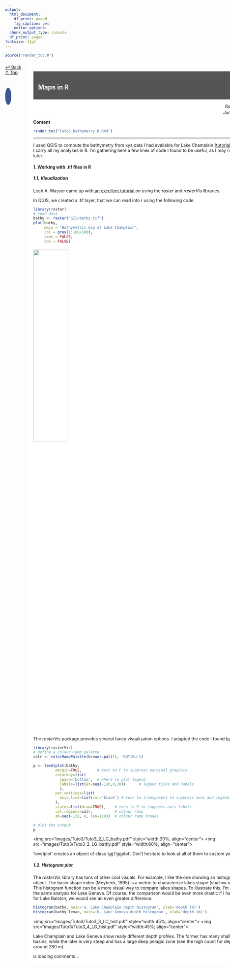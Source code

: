 ```yaml
---
output: 
  html_document: 
    df_print: paged
    fig_caption: yes
    editor_options: 
  chunk_output_type: console
  df_print: paged
fontsize: 11pt
---
```


<!-- Global site tag (gtag.js) - Google Analytics -->
<script async src="https://www.googletagmanager.com/gtag/js?id=UA-134870808-1"></script>
<script>
  window.dataLayer = window.dataLayer || [];
  function gtag(){dataLayer.push(arguments);}
  gtag('js', new Date());

  gtag('config', 'UA-134870808-1');
</script>

```r
source("render_toc.R")
```


<style>
.full-page{
  float: left;
  width: 70%;
  vertical-align: top;
  text-align: left;
  margin-left: 15%;
  margin-right: 15%;
}
.body {
  background-image: url("images/Tuto1/LC_Bathy.JPG");
  background-repeat: no-repeat;
  background-attachment: fixed;
  background-size: contain;
  background-position: center;
}
.content {
    padding:20px;
    width:710px;
    position:relative;
    background: rgb(204, 204, 204); /* Fallback for older browsers without RGBA-support */
    background: rgba(255,255,255, 0.85);
}

/* The sidebar menu */
.sidenav {
  position: fixed;
  padding: 8px 0;
}


/* Style all font awesome icons */
.fa {
  padding: 10px;
  font-size: 30px;
  width: 30px;
  text-align: center;
  text-decoration: none;
  border-radius: 50%;
}

/* Add a hover effect if you want */
.fa:hover {
  opacity: 0.7;
}


/* Set a specific color for each brand */

/* Facebook */
.fa-facebook {
  background: #3B5998;
  color: white;
}

/* Twitter */
.fa-twitter {
  background: #55ACEE;
  color: white;
}


/* For sticky header */
.top-container {
  background-color: #f1f1f1;
  padding: 30px;
  text-align: center;
}

.header {
  padding: 10px 16px;
  background: #555;
  color: #f1f1f1;
}

.content {
  padding: 16px;
}

/* The sticky class is added to the header with JS when it reaches its scroll position */
.sticky {
  position: fixed;
  top: 0;
  width: 100%
}

/* Add some top padding to the page content to prevent sudden quick movement (as the header gets a new position at the top of the page (position:fixed and top:0) */
.sticky + .content {
  padding-top: 102px;
}
</style>



<div class="body">

<div id="fb-root"></div>
<script async defer crossorigin="anonymous" src="https://connect.facebook.net/fr_FR/sdk.js#xfbml=1&version=v3.2"></script>

<!-- Add icon library -->
<link rel="stylesheet" href="https://cdnjs.cloudflare.com/ajax/libs/font-awesome/4.7.0/css/font-awesome.min.css">


<div class="sidenav" align="center">
  <a href="../blog.html"> ↩︎ Back </a>  
  <a href="#top"> ↑ Top </a>  
  <br>
  <a href="https://twitter.com/share?ref_src=twsrc%5Etfw" class="twitter-share-button" data-size="large" data-text="A little bit of code for maps in R by @RosalieBruel" data-lang="en" data-show-count="true"></a></a><script async src="https://platform.twitter.com/widgets.js" charset="utf-8"></script>  
  <br>  
  <div class="fb-share-button" data-href="https://rosalieb.github.io/rosaliebruelweb/Blog_articles/Tuto1_bathymetry_QGIS3.html" data-layout="button_count" data-size="small"><a target="_blank" href="https://www.facebook.com/sharer/sharer.php?u=https%3A%2F%2Frosalieb.github.io%2Frosaliebruelweb%2FBlog_articles%2FTuto1_bathymetry_QGIS3.html&amp;src=sdkpreparse" class="fb-xfbml-parse-ignore"><a href="#" class="fa fa-facebook"></a></div>
  
  <!-- <a href="#getdata"> 1. Get data </a>   -->
  <!-- <a href="#uploaddata"> 2. Upload data </a>   -->
  <!-- <a href="#transformdata"> 3. Transform data </a>   -->
  <!-- <a href="#TIN"> 4. TIN Interpolation </a>   -->
  <!-- <a href="#area"> 5. Delimitation to the correct area </a>   -->
  <!-- <a href="#elevation"> 6. Visualise the different elevations </a>   -->
  <!-- <a href="#contour"> 7. Generate contour lines </a>   -->
  <!-- <a href="#labels"> 8. Add the labels </a>   -->
  <!-- <a href="#source"> Sources </a>   -->
  <!-- <a href="#comments"> Comments box </a>   -->
</div>


<div class="full-page content">



<a name="top"></a> 

<div class="header" id="myHeader">
  <h2>Maps in R</h2>
</div>

<div style="text-align:right">
Rosalie Bruel  
*June 1^st^, 2019*
</div>


__Content__
```r
render_toc("Tuto3_bathymetry_R.Rmd")
```

  
***  

I used QGIS to compute the bathymetry from xyz data I had available for Lake Champlain (<a href="Tuto1_bathymetry_QGIS3.html">tutorial here</a>), but I carry all my analyses in R. I'm gathering here a few lines of code I found to be useful, as I may need them later. 


#### 1. Working with .tif files in R

##### 1.1. Visualization
Leah A. Wasser came up with<a href="https://nceas.github.io/oss-lessons/spatial-data-gis-law/3-mon-intro-gis-in-r.html"> an excellent tutorial </a>on using the _raster_ and _rasterVis_ libraries.

In QGIS, we created a .tif layer, that we can read into r using the following code.

```r
library(raster)
# read data
bathy <- raster("GIS/bathy.tif")
plot(bathy,
     main = "Bathymetric map of Lake Champlain",
     col = grey(1:100/100),
     axes = FALSE,
     box = FALSE)
```

<img src="images/Tuto3/Tuto3_1_LC_bathy_BW.pdf" style="width:40%; margin-right: 5px; margin-bottom: 5px; margin-top: 5px" align="center">

The _rasterVis_ package provides several fancy visualization options. I adapted the code I found <a href="https://stackoverflow.com/questions/33227182/how-to-set-use-ggplot2-to-map-a-raster">here</a>.

```r
library(rasterVis)
# Define a colour ramp palette
colr <- colorRampPalette(brewer.pal(11, 'RdYlBu'))

p <- levelplot(bathy, 
          margin=TRUE,       # turn to F to suppress marginal graphics
          colorkey=list(
            space='bottom',  # where to plot legend
            labels=list(at=seq(-120,0,20))      # legend ticks and labels
            ),    
          par.settings=list(
            axis.line=list(col='black') # turn to transparent to suppress axes and legend outline
          ),
          scales=list(draw=TRUE),    # turn to F to suppress axis labels
          col.regions=colr,          # colour ramp
          at=seq(-130, 0, len=130))  # colour ramp breaks

# plot the output
p
```

<img src="images/Tuto3/Tuto3_2_LC_bathy.pdf" style="width:30%; align="center">
<img src="images/Tuto3/Tuto3_2_LG_bathy.pdf" style="width:60%; align="center">


'levelplot' creates an object of class 'gg'/'ggplot'. Don't hesitate to look at all of them to custom your plot.

##### 1.2. Histogram plot

The _rasterVis_ library has tons of other cool visuals. For example, I like the one showing an histogram of the object. 
The basin shape index (Meybeck, 1995) is a metric to characterize lakes shape (shallow or hollow). This histogram function can be a more visual way to compare lakes shapes. To illustrate this, I'm running the same analysis for Lake Geneva. Of course, the comparison would be even more drastic if I had the .tif for Lake Balaton, we would see an even greater difference.

```r
histogram(bathy, main='a. Lake Champlain depth histogram', xlab='depth (m)')
histogram(bathy_leman, main='b. Lake Geneva depth histogram', xlab='depth (m)')

```

<img src="images/Tuto3/Tuto3_3_LC_hist.pdf" style="width:45%; align="center">
<img src="images/Tuto3/Tuto3_4_LG_hist.pdf" style="width:45%;  align="center">

Lake Champlain and Lake Geneva show really different depth profiles. The former has many shallow basins, while the later is very steep and has a large deep pelagic zone (see the high count for depths around 280 m).



<script>
window.onscroll = function() {myFunction()};

var header = document.getElementById("myHeader");
var sticky = header.offsetTop;

function myFunction() {
  if (window.pageYOffset > sticky) {
    header.classList.add("sticky");
  } else {
    header.classList.remove("sticky");
  }
}
</script>

<a name="comments"></a> 

<!-- begin wwww.htmlcommentbox.com -->
 <div id="HCB_comment_box"><a href="http://www.htmlcommentbox.com"></a> is loading comments...</div>
 <link rel="stylesheet" type="text/css" href="https://www.htmlcommentbox.com/static/skins/bootstrap/twitter-bootstrap.css?v=0" />
 <script type="text/javascript" id="hcb"> /*<!--*/ if(!window.hcb_user){hcb_user={};} (function(){var s=document.createElement("script"), l=hcb_user.PAGE || (""+window.location).replace(/'/g,"%27"), h="https://www.htmlcommentbox.com";s.setAttribute("type","text/javascript");s.setAttribute("src", h+"/jread?page="+encodeURIComponent(l).replace("+","%2B")+"&opts=16862&num=10&ts=1553273262432");if (typeof s!="undefined") document.getElementsByTagName("head")[0].appendChild(s);})(); /*-->*/ </script>
<!-- end www.htmlcommentbox.com -->

</body>